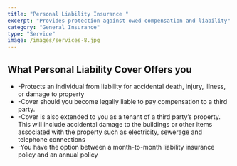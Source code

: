 ```yaml
---
title: "Personal Liability Insurance "
excerpt: "Provides protection against owed compensation and liability"
category: "General Insurance"
type: "Service"
image: /images/services-8.jpg
---
```


## What Personal Liability Cover Offers you ##

-    -Protects an individual from liability for accidental death, injury, illness, or damage to property
-    -Cover should you become legally liable to pay compensation to a third party.
-    -Cover is also extended to you as a tenant of a third party’s property. This will include accidental damage to the buildings or other items associated with the property such as electricity, sewerage and telephone connections
-    -You have the option between a month-to-month liability insurance policy and an annual policy

